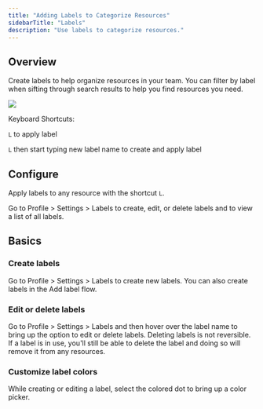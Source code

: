 ```yaml
---
title: "Adding Labels to Categorize Resources"
sidebarTitle: "Labels"
description: "Use labels to categorize resources."
---
```


## Overview

Create labels to help organize resources in your team. You can filter by label
when sifting through search results to help you find resources you need.

![](/images/adding-labels.gif)

Keyboard Shortcuts:

`L` to apply label

`L` then start typing new label name to create and apply label

## Configure

Apply labels to any resource with the shortcut `L`.

Go to Profile > Settings > Labels to create, edit, or delete labels and to view
a list of all labels.

## Basics

### Create labels

Go to Profile > Settings > Labels to create new labels. You can also create
labels in the Add label flow.

### Edit or delete labels

Go to Profile > Settings > Labels and then hover over the label name to bring up
the option to edit or delete labels. Deleting labels is not reversible. If a
label is in use, you'll still be able to delete the label and doing so will
remove it from any resources.

### Customize label colors

While creating or editing a label, select the colored dot to bring up a color
picker.
